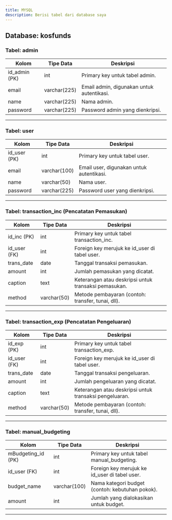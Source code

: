 ```yaml
---
title: MYSQL
description: Berisi tabel dari database saya
---
```


## Database: kosfunds

### Tabel: admin
| **Kolom**     | **Tipe Data**  | **Deskripsi**                                              |
|---------------|----------------|-----------------------------------------------------------|
| id_admin (PK) | int            | Primary key untuk tabel admin.                            |
| email         | varchar(225)   | Email admin, digunakan untuk autentikasi.                |
| name          | varchar(225)   | Nama admin.                                              |
| password      | varchar(225)   | Password admin yang dienkripsi.                          |

---

### Tabel: user
| **Kolom**     | **Tipe Data**  | **Deskripsi**                                              |
|---------------|----------------|-----------------------------------------------------------|
| id_user (PK)  | int            | Primary key untuk tabel user.                             |
| email         | varchar(100)   | Email user, digunakan untuk autentikasi.                 |
| name          | varchar(50)    | Nama user.                                               |
| password      | varchar(225)   | Password user yang dienkripsi.                           |

---

### Tabel: transaction_inc (Pencatatan Pemasukan)
| **Kolom**     | **Tipe Data**  | **Deskripsi**                                              |
|---------------|----------------|-----------------------------------------------------------|
| id_inc (PK)   | int            | Primary key untuk tabel transaction_inc.                  |
| id_user (FK)  | int            | Foreign key merujuk ke id_user di tabel user.             |
| trans_date    | date           | Tanggal transaksi pemasukan.                             |
| amount        | int            | Jumlah pemasukan yang dicatat.                           |
| caption       | text           | Keterangan atau deskripsi untuk transaksi pemasukan.     |
| method        | varchar(50)    | Metode pembayaran (contoh: transfer, tunai, dll).        |

---

### Tabel: transaction_exp (Pencatatan Pengeluaran)
| **Kolom**     | **Tipe Data**  | **Deskripsi**                                              |
|---------------|----------------|-----------------------------------------------------------|
| id_exp (PK)   | int            | Primary key untuk tabel transaction_exp.                  |
| id_user (FK)  | int            | Foreign key merujuk ke id_user di tabel user.             |
| trans_date    | date           | Tanggal transaksi pengeluaran.                           |
| amount        | int            | Jumlah pengeluaran yang dicatat.                         |
| caption       | text           | Keterangan atau deskripsi untuk transaksi pengeluaran.   |
| method        | varchar(50)    | Metode pembayaran (contoh: transfer, tunai, dll).        |

---

### Tabel: manual_budgeting
| **Kolom**         | **Tipe Data**  | **Deskripsi**                                              |
|--------------------|----------------|-----------------------------------------------------------|
| mBudgeting_id (PK) | int            | Primary key untuk tabel manual_budgeting.                 |
| id_user (FK)       | int            | Foreign key merujuk ke id_user di tabel user.             |
| budget_name        | varchar(100)   | Nama kategori budget (contoh: kebutuhan pokok).          |
| amount             | int            | Jumlah yang dialokasikan untuk budget.                   |

---




